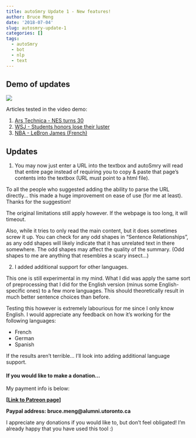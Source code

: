```yaml
---
title: autoSmry Update 1 - New features!
author: Bruce Meng
date: '2018-07-04'
slug: autosmry-update-1
categories: []
tags:
  - autoSmry
  - bot
  - nlp
  - text
---
```


## Demo of updates

![](/img/autosmry.update.1/autosmry.update.1.gif)

Articles tested in the video demo:

1. [Ars Technica - NES turns 30](https://arstechnica.com/gaming/2013/07/time-to-feel-old-inside-the-nes-on-its-30th-birthday/)
4. [WSJ - Students honors lose their luster](https://www.wsj.com/articles/you-graduated-cum-laude-so-did-everyone-else-1530523801)
3. [NBA - LeBron James (French)](https://www.lemonde.fr/basket/article/2018/07/02/nba-la-superstar-lebron-james-quitte-cleveland-et-signe-aux-los-angeles-lakers_5324165_1616663.html)


## Updates

1. You may now just enter a URL into the textbox and autoSmry will read that entire page instead of requiring you to copy & paste that page's contents into the textbox (URL must point to a html file).

To all the people who suggested adding the ability to parse the URL directly... this made a huge improvement on ease of use (for me at least). Thanks for the suggestion!

The original limitations still apply however. If the webpage is too long, it will timeout.

Also, while it tries to only read the main content, but it does sometimes screw it up. You can check for any odd shapes in "Sentence Relationships", as any odd shapes will likely indicate that it has unrelated text in there somewhere. The odd shapes may affect the quality of the summary. (Odd shapes to me are anything that resembles a scary insect...)

2. I added additional support for other languages. 

This one is still experimental in my mind. What I did was apply the same sort of preprocessing that I did for the English version (minus some English-specific ones) to a few more languages. This should theoretically result in much better sentence choices than before.

Testing this however is extremely labourious for me since I only know English. I would appreciate any feedback on how it's working for the following languages:

* French
* German
* Spanish

If the results aren't terrible... I'll look into adding additional language support.

#### If you would like to make a donation...

My payment info is below:

**[[Link to Patreon page](https://www.patreon.com/bruce_meng)]**


**Paypal address: bruce.meng@alumni.utoronto.ca**

I appreciate any donations if you would like to, but don't feel obligated! I'm already happy that you have used this tool :)